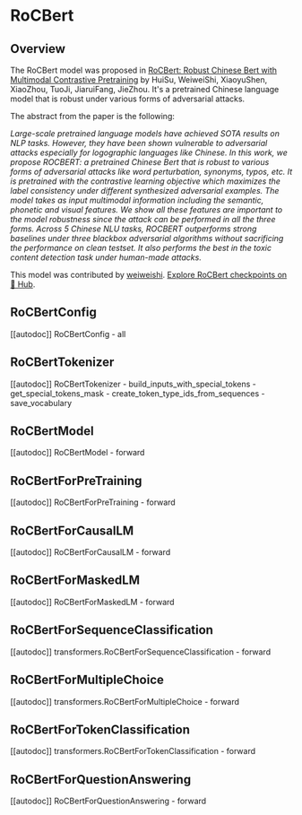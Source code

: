<!--Copyright 2022 The HuggingFace Team. All rights reserved.

Licensed under the Apache License, Version 2.0 (the "License"); you may not use this file except in compliance with
the License. You may obtain a copy of the License at

http://www.apache.org/licenses/LICENSE-2.0

Unless required by applicable law or agreed to in writing, software distributed under the License is distributed on
an "AS IS" BASIS, WITHOUT WARRANTIES OR CONDITIONS OF ANY KIND, either express or implied. See the License for the
specific language governing permissions and limitations under the License.
-->

# RoCBert

## Overview

The RoCBert model was proposed in [RoCBert: Robust Chinese Bert with Multimodal Contrastive Pretraining](https://aclanthology.org/2022.acl-long.65.pdf)  by HuiSu, WeiweiShi, XiaoyuShen, XiaoZhou, TuoJi, JiaruiFang, JieZhou.
It's a pretrained Chinese language model that is robust under various forms of adversarial attacks.

The abstract from the paper is the following:

*Large-scale pretrained language models have achieved SOTA results on NLP tasks. However, they have been shown
vulnerable to adversarial attacks especially for logographic languages like Chinese. In this work, we propose
ROCBERT: a pretrained Chinese Bert that is robust to various forms of adversarial attacks like word perturbation,
synonyms, typos, etc. It is pretrained with the contrastive learning objective which maximizes the label consistency
under different synthesized adversarial examples. The model takes as input multimodal information including the
semantic, phonetic and visual features. We show all these features are important to the model robustness since the
attack can be performed in all the three forms. Across 5 Chinese NLU tasks, ROCBERT outperforms strong baselines under
three blackbox adversarial algorithms without sacrificing the performance on clean testset. It also performs the best
in the toxic content detection task under human-made attacks.*

This model was contributed by [weiweishi](https://huggingface.co/weiweishi).
[Explore RoCBert checkpoints on 🤗 Hub](https://huggingface.co/models?sort=downloads&search=RoCBert).

## RoCBertConfig

[[autodoc]] RoCBertConfig
    - all


## RoCBertTokenizer

[[autodoc]] RoCBertTokenizer
    - build_inputs_with_special_tokens
    - get_special_tokens_mask
    - create_token_type_ids_from_sequences
    - save_vocabulary


## RoCBertModel

[[autodoc]] RoCBertModel
    - forward


## RoCBertForPreTraining

[[autodoc]] RoCBertForPreTraining
    - forward


## RoCBertForCausalLM

[[autodoc]] RoCBertForCausalLM
    - forward


## RoCBertForMaskedLM

[[autodoc]] RoCBertForMaskedLM
    - forward


## RoCBertForSequenceClassification

[[autodoc]] transformers.RoCBertForSequenceClassification
    - forward

## RoCBertForMultipleChoice

[[autodoc]] transformers.RoCBertForMultipleChoice
    - forward


## RoCBertForTokenClassification

[[autodoc]] transformers.RoCBertForTokenClassification
    - forward


## RoCBertForQuestionAnswering

[[autodoc]] RoCBertForQuestionAnswering
    - forward